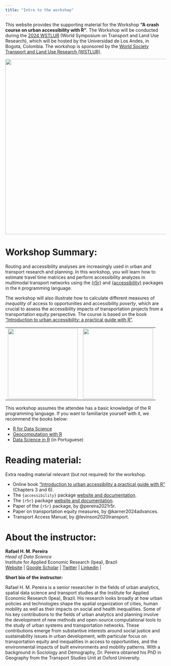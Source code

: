 ```yaml
---
title: "Intro to the workshop"
---
```


This website provides the supporting material for the Workshop **"A crash course on urban accessibility with R"**. The Workshop will be conducted during the [2024 WSTLUR](https://evento.uniandes.edu.co/en/wstlur-2024/Home/) (World Symposium on Transport and Land Use Research), which will be hosted by the Universidad de Los Andes, in Bogota, Colombia. The workshop is sponsored by the [World Society Transport and Land Use Research (WSTLUR)](https://www.wstlur.org/).

<!-- <img src="/images/conference_banner.png" width="600" align="center"> --> 
![](images/conference_banner.png){width=550 fig-align="center"}

# Workshop Summary:

Routing and accessibility analyses are increasingly used in urban and transport research and planning. In this workshop, you will learn how to estimate travel time matrices and perform accessibility analyzes in multimodal transport networks using the [{r5r}](https://ipeagit.github.io/r5r/) and [{accessibility}](https://ipeagit.github.io/accessibility/) packages in the `R` programming language.

The workshop will also illustrate how to calculate different measures of *inequality* of access to opportunities and accessibility *poverty*, which are crucial to assess the accessibility impacts of transportation projects from a transportation equity perspective. The course is based on the book [“Introduction to urban accessibility: a practical guide with R”](https://ipeagit.github.io/intro_access_book/).

<!-- package logos side by side  -->
<div style="text-align: center">

<table><tr><td><img src='/images/r5r_logo.png' width="220"></td><td><img src='/images/accessibility_logo.png' width="220"></td></tr></table>

</div>

::: {.callout-important appearance="simple"}
This workshop assumes the attendee has a basic knowledge of the R programming language. If you want to familiarize yourself with it, we recommend the books below:

- [R for Data Science](https://r4ds.had.co.nz/)
- [Geocomputation with R](https://geocompr.robinlovelace.net/)
- [Data Science in R](https://livro.curso-r.com/) (in Portuguese)
:::

# Reading material:

Extra reading material relevant (but not required) for the workshop.

- Online book [“Introduction to urban accessibility a practical guide with R”](https://ipeagit.github.io/intro_access_book/) (Chapters 3 and 6).
- The `{accessibility}` package  [website and documentation](https://ipeagit.github.io/accessibility/ ).
- The `{r5r}` package [website and documentation](https://ipeagit.github.io/r5r/).
- Paper of the `{r5r}` package, by @pereira2021r5r.
- Paper on transportation equity measures, by @karner2024advances.
- Transport Access Manual, by @levinson2020transport.

# About the instructor:

**Rafael H. M. Pereira** <br> *Head of Data Science* <br> Institute for Applied Economic Research (Ipea), Brazil <br> [Website](https://www.urbandemographics.org/about/) | [Google Scholar](https://scholar.google.com.br/citations?user=dbRivsEAAAAJ&hl)
| [Twitter](https://x.com/UrbanDemog) | [Linkedin](https://www.linkedin.com/in/rafael-h-m-pereira/) | 


**Short bio of the instructor:**

Rafael H. M. Pereira is a senior researcher in the fields of urban analytics, spatial data science and transport studies at the Institute for Applied Economic Research (Ipea), Brazil. His research looks broadly at how urban policies and technologies shape the spatial organization of cities, human mobility as well as their impacts on social and health inequalities. Some of his key contributions to the fields of urban analytics and planning involve the development of new methods and open-source computational tools to the study of urban systems and transportation networks. These contributions emerge from substantive interests around social justice and sustainability issues in urban development, with particular focus on transportation equity and inequalities in access to opportunities, and the environmental impacts of built environments and mobility patterns. With a background in Sociology and Demography, Dr. Pereira obtained his PhD in Geography from the Transport Studies Unit at Oxford University.

